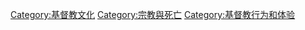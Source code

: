 [[Category:基督教文化|Category:基督教文化]]
[[Category:宗教與死亡|Category:宗教與死亡]]
[[Category:基督教行为和体验|Category:基督教行为和体验]]